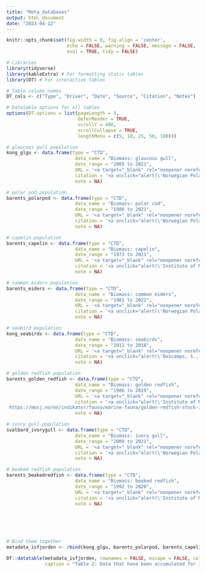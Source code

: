 ```yaml
---
title: "Meta_databases"
output: html_document
date: "2023-04-12"
---
```


```r
knitr::opts_chunk$set(fig.width = 8, fig.align = 'center',
                      echo = FALSE, warning = FALSE, message = FALSE, 
                      eval = TRUE, tidy = FALSE)

# Libraries
library(tidyverse)
library(kableExtra) # For formatting static tables
library(DT) # For interactive tables

# Table column names
DT_cols <- c("Type", "Driver", "Date", "Source", "Citation", "Notes")

# Datatable options for all tables
options(DT.options = list(pageLength = 5,
                          deferRender = TRUE,
                          scrollY = 400,
                          scrollCollapse = TRUE,
                          lengthMenu = c(5, 10, 25, 50, 100)))
```


```r

# glaucous gull population
kong_glgu <- data.frame(type = "CTD",
                         data_name = "Biomass: glaucous gull",
                         date_range = "2005 to 2021",
                         URL = '<a target="_blank" rel="noopener noreferrer" href="https://mosj.no/en/indikator/fauna/marine-fauna/glaucous-gull/">MOSJ</a>',
                         citation = '<a onclick="alert(\'Norwegian Polar Institute (2022). Glaucous gull population, as percentage of the average in the colony. Environmental monitoring of Svalbard and Jan Mayen (MOSJ). URL: http://www.mosj.no/en/fauna/marine/glaucous-gull.html\');">NPI (2022)</a>',
                         note = NA)

# polar pod population
barents_polarpod <- data.frame(type = "CTD",
                         data_name = "Biomass: polar cod",
                         date_range = "1986 to 2021",
                         URL = '<a target="_blank" rel="noopener noreferrer" href="https://mosj.no/en/indikator/fauna/marine-fauna/biomass-of-polar-cod-in-the-barents-sea//">MOSJ</a>',
                         citation = '<a onclick="alert(\'Norwegian Polar Institute (2022). Glaucous gull population, as percentage of the average in the colony. Environmental monitoring of Svalbard and Jan Mayen (MOSJ). URL: Institute of Marine Research (2022). Biomass of polar cod in the Barents Sea. Environmental monitoring of Svalbard and Jan Mayen (MOSJ). URL: http://www.mosj.no/en/fauna/marine/polar-cod.html\');">NPI (2022)</a>',
                         note = NA)

# capelin population
barents_capelin <- data.frame(type = "CTD",
                         data_name = "Biomass: capelin",
                         date_range = "1973 to 2021",
                         URL = '<a target="_blank" rel="noopener noreferrer" href="https://mosj.no/en/indikator/fauna/marine-fauna/capelin-stock-in-the-barents-sea//">MOSJ</a>',
                         citation = '<a onclick="alert(\'Institute of Marine Research (2022). Capelin stock in the Barents Sea. Environmental monitoring of Svalbard and Jan Mayen (MOSJ). URL: http://www.mosj.no/en/fauna/marine/capelin.html"\');">NPI (2022)</a>',
                         note = NA)

# common eiders population
barents_eiders <- data.frame(type = "CTD",
                         data_name = "Biomass: common eiders",
                         date_range = "1981 to 2022",
                         URL = '<a target="_blank" rel="noopener noreferrer" href="https://mosj.no/en/indikator/fauna/marine-fauna/common-eider/">MOSJ</a>',
                         citation = '<a onclick="alert(\'Norwegian Polar Institute (2022). Breeding population of common eiders in Kongsfjorden, number of breeding pairs. Environmental monitoring of Svalbard and Jan Mayen (MOSJ). URL: http://www.mosj.no/en/fauna/marine/common-eider.html\');">NPI (2022)</a>',
                         note = NA)

# seabird population
kong_seabirds <- data.frame(type = "CTD",
                         data_name = "Biomass: seabirds",
                         date_range = "2011 to 2018",
                         URL = '<a target="_blank" rel="noopener noreferrer" href="https://data.npolar.no/dataset/0ea572cd-1e4c-47a3-b2a5-5d7cc75aaeb4">NPDC</a>',
                         citation = '<a onclick="alert(\'Descamps, S., & Strøm, H. (2021). Seabird monitoring data from Svalbard, 2009-2018 [Data set]. Norwegian Polar Institute. https://doi.org/10.21334/npolar.2021.0ea572cd\');">Descamps and Strøm (2021)</a>',
                         note = NA)

# golden redfish population
barents_golden_redfish <- data.frame(type = "CTD",
                         data_name = "Biomass: golden redfish",
                         date_range = "1986 to 2019",
                         URL = '<a target="_blank" rel="noopener noreferrer" href="https://mosj.no/en/indikator/fauna/marine-fauna/golden-redfish-stock-in-the-barents-sea/">MOSJ</a>',
                         citation = '<a onclick="alert(\'Institute of Marine Research (2023). Stock of golden redfish in the Barents Sea. Environmental monitoring of Svalbard and Jan Mayen (MOSJ). URL:
 https://mosj.no/en/indikator/fauna/marine-fauna/golden-redfish-stock-in-the-barents-sea/\');">NPI (2022)</a>',
                         note = NA)

# ivory gull population
svalbard_ivorygull <- data.frame(type = "CTD",
                         data_name = "Biomass: ivory gull",
                         date_range = "2009 to 2021",
                         URL = '<a target="_blank" rel="noopener noreferrer" href="https://mosj.no/en/indikator/fauna/marine-fauna/ivory-gull/">MOSJ</a>',
                         citation = '<a onclick="alert(\'Norwegian Polar Institute (2022). The number of breeding pairs of ivory gulls in Svalbard. Environmental monitoring of Svalbard and Jan Mayen (MOSJ). URL: http://www.mosj.no/en/fauna/marine/ismaake.html\');">NPI (2022)</a>',
                         note = NA)

# beaked redfish population
barents_beakedredfish <- data.frame(type = "CTD",
                         data_name = "Biomass: beaked redfish",
                         date_range = "1992 to 2020",
                         URL = '<a target="_blank" rel="noopener noreferrer" href="https://mosj.no/en/indikator/fauna/marine-fauna/bestanden-av-snabeluer-i-barentshavet/">MOSJ</a>',
                         citation = '<a onclick="alert(\'Institute of Marine Research (2022). Stock of beaked redfish in the Barents Sea. Environmental monitoring of Svalbard and Jan Mayen (MOSJ). URL: http://www.mosj.no/en/fauna/marine/deep-sea-redfish.html\');">NPI (2022)</a>',
                         note = NA)






# Bind them together
metadata_isfjorden <- rbind(kong_glgu, barents_polarpod, barents_capelin, barents_eiders, kong_seabirds, barents_golden_redfish, svalbard_ivorygull, barents_beakedredfish)
```

```r
DT::datatable(metadata_isfjorden, rownames = FALSE, escape = FALSE, colnames = DT_cols,
              caption = "Table 2: Data that have been accumulated for Isfjorden. Full meta-database available via 'Data' -> 'Meta-database' tab above.")
```

<br>

